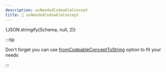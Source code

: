 ```yaml
---
description: asNeededCodeableConcept
title: 📌 asNeededCodeableConcept
---
```



<Tabs>
  <TabItem value="text" label="Human readable text" default>
    <SingleDosageToText dosage={Schema} />
  </TabItem>
  <TabItem value="json" label="Dosage">
    <CodeBlock language="json">{JSON.stringify(Schema, null, 2)}</CodeBlock>
  </TabItem>
</Tabs>

:::tip

Don't forget you can use [fromCodeableConceptToString](/api/interface/Params) option to fit your needs

:::

